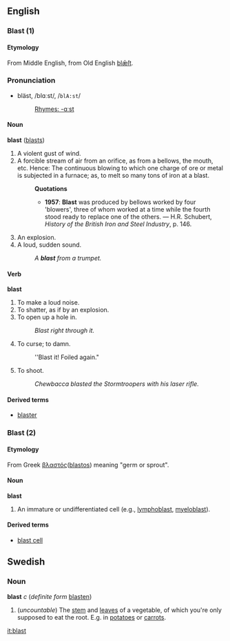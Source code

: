 ==English==
===Blast (1)===
====Etymology====
From Middle English, from Old English [[blæſt|blǣſt]].

===Pronunciation===
*bläst, /blɑːst/, /<tt>blA:st</tt>/
*:[[Rhymes:English:-ɑːst|Rhymes: -ɑːst]]

====Noun====
'''blast''' ([[blasts]])

# A violent gust of wind.
# A forcible stream of air from an orifice, as from a bellows, the mouth, etc. Hence: The continuous blowing to which one charge of ore or metal is subjected in a furnace; as, to melt so many tons of iron at a blast.
#:'''Quotations'''
#:*'''1957''': '''Blast''' was produced by bellows worked by four 'blowers', three of whom worked at a time while the fourth stood ready to replace one of the others. &mdash; H.R. Schubert, ''History of the British Iron and Steel Industry'', p. 146.
# An explosion.
# A loud, sudden sound.
#:''A '''blast''' from a trumpet.''

====Verb====
'''blast'''
#To make a loud noise.
#To shatter, as if by an explosion.
#To open up a hole in. 
#:''Blast right through it.''
#To curse; to damn.
#:''Blast it! Foiled again."
#To shoot.
#:''Chewbacca blasted the Stormtroopers with his laser rifle.''
====Derived terms====
*[[blaster]]

===Blast (2)===
====Etymology====
From Greek [[βλαστός]]([[blastos]]) meaning "germ or sprout".
====Noun====
'''blast'''
#An immature or undifferentiated cell (e.g., [[lymphoblast]], [[myeloblast]]).

====Derived terms====
*[[blast cell]]



==Swedish==
===Noun===
'''blast''' ''c'' (''definite form'' [[blasten]])

#(''uncountable'') The [[stem]] and [[leaves]] of a vegetable, of which you're only supposed to eat the root. E.g. in [[potatoe]]s or [[carrot]]s.

[[it:blast]]